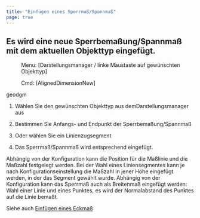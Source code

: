 ```yaml
---
title: "Einfügen eines Sperrmaß/Spannmaß"
page: true
---
```

## Es wird eine neue Sperrbema&#223;ung/Spannma&#223; mit dem aktuellen Objekttyp eingef&#252;gt.
 <Menu> Menu: [Darstellungsmanager / linke Maustaste auf gewünschten Objekttyp] </Menu> 
<GeoDesigner> <Menu> Cmd: [AlignedDimensionNew] </Menu> 

 <Placeholder>geodgm</Placeholder> </GeoDesigner>

1. W&#228;hlen Sie den gew&#252;nschten Objekttyp aus demDarstellungsmanager aus

2. Bestimmen Sie Anfangs- und Endpunkt der Sperrbema&#223;ung/Spannma&#223;

3. Oder w&#228;hlen Sie ein Linienzugsegment

4. Das Sperrma&#223;/Spannma&#223; wird entsprechend eingef&#252;gt. 




<Success>
Abh&#228;ngig von der Konfiguration kann die Position f&#252;r die Ma&#223;linie und die Ma&#223;zahl festgelegt werden. 
</Success>

<Success>
Bei der Wahl eines Liniensegmentes kann je nach Konfigurationseinstellung die Ma&#223;zahl in jener H&#246;he eingef&#252;gt werden, in der das Segment gew&#228;hlt wurde.
</Success>

<Success>
Abh&#228;ngig von der Konfiguration kann das Sperrma&#223; auch als Breitenma&#223; eingef&#252;gt werden: Wahl einer Linie und eines Punktes, es wird der Normalabstand des Punktes auf die Linie bema&#223;t.
</Success>


Siehe auch [Einf&#252;gen eines Eckma&#223;](../../darstellungsmanager/neueobjekte/eckmass)
